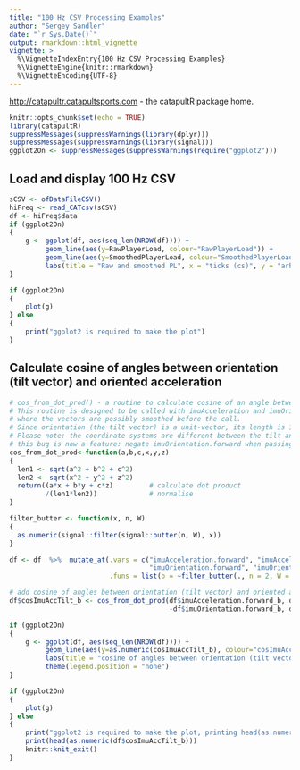 ```yaml
---
title: "100 Hz CSV Processing Examples"
author: "Sergey Sandler"
date: "`r Sys.Date()`"
output: rmarkdown::html_vignette
vignette: >
  %\VignetteIndexEntry{100 Hz CSV Processing Examples}
  %\VignetteEngine{knitr::rmarkdown}
  %\VignetteEncoding{UTF-8}
---
```


<http://catapultr.catapultsports.com> - the catapultR package home. 

```r
knitr::opts_chunk$set(echo = TRUE)
library(catapultR)
suppressMessages(suppressWarnings(library(dplyr)))
suppressMessages(suppressWarnings(library(signal)))
ggplot2On <- suppressMessages(suppressWarnings(require("ggplot2")))
```


## Load and display 100 Hz CSV
```r
sCSV <- ofDataFileCSV()
hiFreq <- read_CATcsv(sCSV)
df <- hiFreq$data
if (ggplot2On)
{
	g <- ggplot(df, aes(seq_len(NROW(df)))) + 
		 geom_line(aes(y=RawPlayerLoad, colour="RawPlayerLoad")) + 
		 geom_line(aes(y=SmoothedPlayerLoad, colour="SmoothedPlayerLoad")) + 
		 labs(title = "Raw and smoothed PL", x = "ticks (cs)", y = "arbits")
}
```

```r
if (ggplot2On)
{
	plot(g)
} else
{
	print("ggplot2 is required to make the plot")
}
```

## Calculate cosine of angles between orientation (tilt vector) and oriented acceleration
```r

# cos_from_dot_prod() - a routine to calculate cosine of an angle between two 3D vectors.
# This routine is designed to be called with imuAcceleration and imuOrientation vectors, 
# where the vectors are possibly smoothed before the call.
# Since orientation (the tilt vector) is a unit-vector, its length is 1, but the routine is kept generic.
# Please note: the coordinate systems are different between the tilt and the other vectors, 
# this bug is now a feature: negate imuOrientation.forward when passing into this routine.
cos_from_dot_prod<-function(a,b,c,x,y,z)
{
  len1 <- sqrt(a^2 + b^2 + c^2)
  len2 <- sqrt(x^2 + y^2 + z^2)
  return((a*x + b*y + c*z)         # calculate dot product
         /(len1*len2))             # normalise
}

filter_butter <- function(x, n, W) 
{
  as.numeric(signal::filter(signal::butter(n, W), x))
}

df <- df  %>%  mutate_at(.vars = c("imuAcceleration.forward", "imuAcceleration.side", "imuAcceleration.up", 
                                   "imuOrientation.forward", "imuOrientation.side", "imuOrientation.up"), 
                         .funs = list(b = ~filter_butter(., n = 2, W = 0.015))) # 0.015*(100/2)=0.75 Hz low-pass filter

# add cosine of angles between orientation (tilt vector) and oriented acceleration
df$cosImuAccTilt_b <- cos_from_dot_prod(df$imuAcceleration.forward_b, df$imuAcceleration.side_b, df$imuAcceleration.up_b, 
                                        -df$imuOrientation.forward_b, df$imuOrientation.side_b, df$imuOrientation.up_b) 

if (ggplot2On)
{
	g <- ggplot(df, aes(seq_len(NROW(df)))) + 
		 geom_line(aes(y=as.numeric(cosImuAccTilt_b), colour="cosImuAccelerationTilt")) + 
		 labs(title = "cosine of angles between orientation (tilt vector) and oriented acceleration", x = "ticks (cs)", y = "cosine") +
		 theme(legend.position = "none")
}
```

```r
if (ggplot2On)
{
	plot(g)
} else
{
	print("ggplot2 is required to make the plot, printing head(as.numeric(df$cosImuAccTilt_b)) instead")
	print(head(as.numeric(df$cosImuAccTilt_b)))
	knitr::knit_exit()
}
```